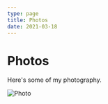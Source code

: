 ```yaml
---
type: page
title: Photos
date: 2021-03-18
---
```


# Photos

Here's some of my photography.


<Image
  src="/images/hirao-yato-green-1_20220418.jpg"
  alt="Photo"
  width={1000}
  height={*}
  priority
  className="next-image"
/>

